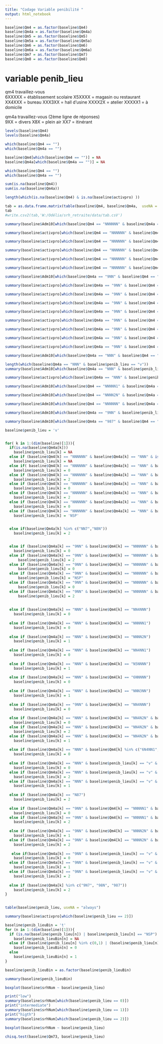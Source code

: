 ```yaml
---
title: "Codage Variable penibilité "
output: html_notebook
---
```


```r
baseline$Qm4 = as.factor(baseline$Qm4)
baseline$Qm4a = as.factor(baseline$Qm4a)
baseline$Qm5 = as.factor(baseline$Qm5)
baseline$Qm5a = as.factor(baseline$Qm5a)
baseline$Qm6 = as.factor(baseline$Qm6)
baseline$Qm6a = as.factor(baseline$Qm6a)
baseline$Qm7 = as.factor(baseline$Qm7)
baseline$Qm8 = as.factor(baseline$Qm8)
```

# variable penib_lieu

qm4	travaillez-vous		
6XXXXX = établissement scolaire
X5XXXX = magasin ou restaurant
XX4XXX = bureau
XXX3XX = hall d'usine
XXXX2X = atelier
XXXXX1 = à domicile
			
qm4a	travaillez-vous (2ème ligne de réponses)		
9XX = divers
X8X = plein air
XX7 = itinérant

```r
levels(baseline$Qm4)
levels(baseline$Qm4a)
```

```r
which(baseline$Qm4 == "")
which(baseline$Qm4a == "")
```

```r
baseline$Qm4[which(baseline$Qm4 == "")] = NA
baseline$Qm4a[which(baseline$Qm4a == "")] = NA
```

```r
which(baseline$Qm4 == "")
which(baseline$Qm4a == "")
```


```r
sum(is.na(baseline$Qm4))
sum(is.na(baseline$Qm4a))

```
```r
length(which(is.na(baseline$Qm4) & is.na(baseline$activpro) ))
```

```r

tab = as.data.frame.matrix(table(baseline$Qm4, baseline$Qm4a,  useNA = "always" ))
tab
#write.csv2(tab,'W:/Odélia/srh_retraite/data/tab.csV')
```
```r
summary(baseline$Adm10[which(baseline$Qm4 == "NNNNNN" & baseline$Qm4a == "NNN")])
```
```r
summary(baseline$activpro[which(baseline$Qm4 == "NNNNNN" & baseline$Qm4a == "NNN" & baseline$Adm10 == 78)])
```
```r
summary(baseline$activpro[which(baseline$Qm4 == "NNNNNN" & baseline$Qm4a == "NNN" & baseline$Adm10 == 93)])
```
```r
summary(baseline$activpro[which(baseline$Qm4 == "NNNNNN" & baseline$Qm4a == "NNN" & baseline$Adm10 == 94)])
```
```r
summary(baseline$activpro[which(baseline$Qm4 == "NNNNNN" & baseline$Qm4a == "NNN" & baseline$Adm10 == 95)])
```
```r
summary(baseline$activpro[which(baseline$Qm4 == "NNNNNN" & baseline$Qm4a == "NNN" & baseline$Adm10 == 96)])
```




```r
summary(baseline$Adm10[which(baseline$Qm4a == "9NN" & baseline$Qm4 == "NNNNNN")])
```
```r
summary(baseline$activpro[which(baseline$Qm4a == "9NN" & baseline$Qm4 == "NNNNNN" & baseline$Adm10 == 74)])
```
```r
summary(baseline$activpro[which(baseline$Qm4a == "9NN" & baseline$Qm4 == "NNNNNN" & baseline$Adm10 == 75)])
```
```r
summary(baseline$activpro[which(baseline$Qm4a == "9NN" & baseline$Qm4 == "NNNNNN" & baseline$Adm10 == 77)])
```
```r
summary(baseline$activpro[which(baseline$Qm4a == "9NN" & baseline$Qm4 == "NNNNNN" & baseline$Adm10 == 78)])
```
```r
summary(baseline$activpro[which(baseline$Qm4a == "9NN" & baseline$Qm4 == "NNNNNN" & baseline$Adm10 == 93)])
```
```r
summary(baseline$activpro[which(baseline$Qm4a == "9NN" & baseline$Qm4 == "NNNNNN" & baseline$Adm10 == 94)])
```
```r
summary(baseline$activpro[which(baseline$Qm4a == "9NN" & baseline$Qm4 == "NNNNNN" & baseline$Adm10 == 95)])
```
```r
summary(baseline$activpro[which(baseline$Qm4a == "9NN" & baseline$Qm4 == "NNNNNN" & baseline$Adm10 == 96)])
```

```r
summary(baseline$Adm10[which(baseline$Qm4a == "NNN" & baseline$Qm4 == "NN4N2N")])
```

```r
length(which(baseline$Qm4a == "NNN" & baseline$penib_lieu == "v"))
summary(baseline$Adm10[which(baseline$Qm4a == "NNN" & baseline$penib_lieu == "v")])
```

```r
summary(baseline$activpro[which(baseline$Qm4a == "NNN" & baseline$penib_lieu == "v" & baseline$Adm10 == 96)])

```
```r
summary(baseline$Adm10[which(baseline$Qm4 == "NNNNN1" & baseline$Qm4a == "9NN")])

```
```r
summary(baseline$Adm10[which(baseline$Qm4 == "NNNN2N" & baseline$Qm4a == "9NN")])

```
```r
summary(baseline$Adm10[which(baseline$Qm4 == "NNNNNN" & baseline$Qm4a == "98N")])

```

```r
summary(baseline$Adm10[which(baseline$Qm4a == "9NN" & baseline$penib_lieu == "v")])
```

```r
summary(baseline$Adm10[which(baseline$Qm4a == "987" & baseline$Qm4 == "NNNNNN")])
```


```r
baseline$penib_lieu = 'v'


for( k in 1:(dim(baseline)[1])){
  if(is.na(baseline$Qm4a[k]))
    baseline$penib_lieu[k] = NA
  else if (baseline$Qm4[k] == "NNNNNN" & baseline$Qm4a[k] == "NNN" & is.na(baseline$Adm10[k]))
    baseline$penib_lieu[k] = NA
  else if( baseline$Qm4[k] == "NNNNNN" & baseline$Qm4a[k] == "NNN" & baseline$Adm10[k] %in% c(32,36,41,47,48,51,54,55,56,74,75,77,85,86,93,94,96))
    baseline$penib_lieu[k] = 0
  else if (baseline$Qm4[k] == "NNNNNN" & baseline$Qm4a[k] == "NNN" & baseline$Adm10[k] %in% c(61,66))
    baseline$penib_lieu[k] = 2
  else if (baseline$Qm4[k] == "NNNNNN" & baseline$Qm4a[k] == "NNN" & baseline$Adm10[k] == 78 & baseline$activpro[k] == "R")
    baseline$penib_lieu[k] = 0
  else if (baseline$Qm4[k] == "NNNNNN" & baseline$Qm4a[k] == "NNN" & baseline$Adm10[k] == 78 & baseline$activpro[k] == "T")
    baseline$penib_lieu[k] = 2
  else if (baseline$Qm4[k] == "NNNNNN" & baseline$Qm4a[k] == "NNN" & baseline$Adm10[k] == 95 & baseline$activpro[k] %in% c("C","T"))
    baseline$penib_lieu[k] = 0
  else if (baseline$Qm4[k] == "NNNNNN" & baseline$Qm4a[k] == "NNN" & baseline$Adm10[k] == 95 & baseline$activpro[k] == "NSP")
    baseline$penib_lieu[k] = 'NSP'
  

  else if(baseline$Qm4a[k] %in% c("NN7","N8N"))
    baseline$penib_lieu[k] = 2


  else if (baseline$Qm4a[k] == "9NN" & baseline$Qm4[k] == "NNNNNN" & baseline$Adm10[k] %in% c(31,32,36,41,46,47,48,51,54,55,56,74,75,78,85,86,93,94,95))
    baseline$penib_lieu[k] = 0
  else if (baseline$Qm4a[k] == "9NN" & baseline$Qm4[k] == "NNNNNN" & baseline$Adm10[k] %in% c(61,66))
      baseline$penib_lieu[k] = 2
  else if (baseline$Qm4a[k] == "9NN" & baseline$Qm4[k] == "NNNNNN" & baseline$Adm10[k] == 77 & baseline$activpro[k] %in% c("R","T"))
      baseline$penib_lieu[k] = 0
  else if (baseline$Qm4a[k] == "9NN" & baseline$Qm4[k] == "NNNNNN" & baseline$Adm10[k] == 77 & baseline$activpro[k] == "NSP")
      baseline$penib_lieu[k] = "NSP"
  else if (baseline$Qm4a[k] == "9NN" & baseline$Qm4[k] == "NNNNNN" & baseline$Adm10[k] == 96 & baseline$activpro[k] == "C")
      baseline$penib_lieu[k] = 0
  else if (baseline$Qm4a[k] == "9NN" & baseline$Qm4[k] == "NNNNNN" & baseline$Adm10[k] == 96 & baseline$activpro[k] == "T")
      baseline$penib_lieu[k] = 2
  
  
  else if (baseline$Qm4a[k] == "NNN" & baseline$Qm4[k] == "NN4NNN")
    baseline$penib_lieu[k] = 0
  
  else if (baseline$Qm4a[k] == "NNN" & baseline$Qm4[k] == "NNNNN1")
    baseline$penib_lieu[k] = 0
  
  else if (baseline$Qm4a[k] == "NNN" & baseline$Qm4[k] == "NNNN2N")
    baseline$penib_lieu[k] = 1
  
  else if (baseline$Qm4a[k] == "NNN" & baseline$Qm4[k] == "NN4NN1")
    baseline$penib_lieu[k] = 0
    
  else if (baseline$Qm4a[k] == "NNN" & baseline$Qm4[k] == "N5NNNN")
    baseline$penib_lieu[k] = 1
  
  else if (baseline$Qm4a[k] == "NNN" & baseline$Qm4[k] == "6NNNNN")
    baseline$penib_lieu[k] = 0
  
  else if (baseline$Qm4a[k] == "NNN" & baseline$Qm4[k] == "NNN3NN")
    baseline$penib_lieu[k] = 1
  
  else if (baseline$Qm4a[k] == "9NN" & baseline$Qm4[k] == "NN4NNN")
    baseline$penib_lieu[k] = 0
  
  else if (baseline$Qm4a[k] == "NNN" & baseline$Qm4[k] == "NN4N2N" & baseline$Adm10[k] %in% c(36,48,51,54,56,74,77,95))
    baseline$penib_lieu[k] = 0
  else if (baseline$Qm4a[k] == "NNN" & baseline$Qm4[k] == "NN4N2N" & baseline$Adm10[k] %in% c(61,66))
    baseline$penib_lieu[k] = 2
  else if (baseline$Qm4a[k] == "NNN" & baseline$Qm4[k] == "NN4N2N" & baseline$Adm10[k] == 47)
    baseline$penib_lieu[k] = 1
  
  else if (baseline$Qm4a[k] == "NNN" & baseline$Qm4[k] %in% c("6N4NN1", "6N4NNN", "6NNNN1"))
    baseline$penib_lieu[k] = 0
  
  else if (baseline$Qm4a[k] == "NNN" & baseline$penib_lieu[k] == "v" & baseline$Adm10[k] %in% c(32,36,48,51,54,55,56,74,77,95,96))
    baseline$penib_lieu[k] = 0
  else if (baseline$Qm4a[k] == "NNN" & baseline$penib_lieu[k] == "v" & baseline$Adm10[k] %in% c(61,66))
    baseline$penib_lieu[k] = 2
  else if (baseline$Qm4a[k] == "NNN" & baseline$penib_lieu[k] == "v" & baseline$Adm10[k] == 47)
    baseline$penib_lieu[k] = 1
  
  else if (baseline$Qm4a[k] == "N87")
    baseline$penib_lieu[k] = 2
  
  else if (baseline$Qm4a[k] == "9NN" & baseline$Qm4[k] == "NNNNN1" & baseline$Adm10[k] %in% c(32,36,41,51,54,56,74,77,85,93,95))
    baseline$penib_lieu[k] = 0
  else if (baseline$Qm4a[k] == "9NN" & baseline$Qm4[k] == "NNNNN1" & baseline$Adm10[k] %in% c(61,66))
    baseline$penib_lieu[k] = 2
  
  else if (baseline$Qm4a[k] == "9NN" & baseline$Qm4[k] == "NNNN2N" & baseline$Adm10[k] %in% c(47,88,48,51,54,56,95,96))
    baseline$penib_lieu[k] = 1
  else if (baseline$Qm4a[k] == "9NN" & baseline$Qm4[k] == "NNNN2N" & baseline$Adm10[k] %in% c(61,66,77))
    baseline$penib_lieu[k] = 2
  
   else if(baseline$Qm4a[k] == "9NN" & baseline$penib_lieu[k] == "v" & baseline$Adm10[k] %in% c(32,36,51,54,56,74,77,93,94,95))
    baseline$penib_lieu[k] = 0
  else if (baseline$Qm4a[k] == "9NN" & baseline$penib_lieu[k] == "v" & baseline$Adm10[k] == 47)
    baseline$penib_lieu[k] = 1
  else if (baseline$Qm4a[k] == "9NN" & baseline$penib_lieu[k] == "v" & baseline$Adm10[k] %in% c(61,66))
    baseline$penib_lieu[k] = 2
  
  else if (baseline$Qm4a[k] %in% c("9N7", "98N", "987"))
    baseline$penib_lieu[k] = 2
}
  

```




```r
table(baseline$penib_lieu, useNA = "always")
```
```r
summary(baseline$activpro[which(baseline$penib_lieu == 2)])
```


```r
baseline$penib_lieuBin = 't'
for (n in 1:(dim(baseline)[1])){
  if (is.na(baseline$penib_lieu[n]) | baseline$penib_lieu[n] == "NSP")
    baseline$penib_lieuBin[n] = NA
  else if (baseline$penib_lieu[n] %in% c(0,1) | (baseline$penib_lieu[n] == 2 & baseline$activpro[n] == "R"))
    baseline$penib_lieuBin[n] = 0
  else
    baseline$penib_lieuBin[n] = 1
}
```
```r
baseline$penib_lieuBin = as.factor(baseline$penib_lieuBin)
```

```r
summary(baseline$penib_lieuBin)
```
```r
boxplot(baseline$srhNum ~ baseline$penib_lieu)

```
```r
print("low")
summary(baseline$srhNum[which(baseline$penib_lieu == 0)])
print("intermediate")
summary(baseline$srhNum[which(baseline$penib_lieu == 1)])
print("higth")
summary(baseline$srhNum[which(baseline$penib_lieu == 2)])
```




```r
boxplot(baseline$srhNum ~ baseline$penib_lieu)
```

```r
chisq.test(baseline$Qm73, baseline$penib_lieu)
```


